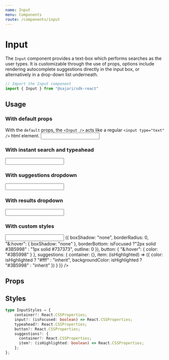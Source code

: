 ```yaml
---
name: Input
menu: Components
route: /components/input
---
```



# Input

The `Input` component provides a text-box which performs searches as the user types.
It is customizable through the use of props, options include rendering autocomplete
suggestions directly in the input box, or alternatively in
a drop-down list underneath.

```javascript
// Import the Input component
import { Input } from "@sajari/sdk-react"
```

## Usage

### With default props
With the `default` props, the `<Input />` acts like a regular `<input type="text" />` html element.
<Playground>
    <InputWrapper>
        <Input />
    </InputWrapper>
</Playground>

### With instant search and typeahead
<Playground>
    <InputWrapper>
        <Input mode="typeahead" instantSearch />
    </InputWrapper>
</Playground>

### With suggestions dropdown
<Playground>
    <InputWrapper style={{height: 300}}>
        <Input mode="typeahead" dropdownMode="suggestions" />
    </InputWrapper>
</Playground>

### With results dropdown
<Playground>
    <InputWrapper style={{height: 300}}>
        <Input mode="typeahead" dropdownMode="results" instantSearch />
    </InputWrapper>
</Playground>

### With custom styles
<Playground>
    <InputWrapper style={{height: 300}}>
        <Input mode="typeahead" dropdownMode="suggestions" styles={{
            container: {
                width: 300,
            },
            input: (isFocused) => ({
                boxShadow: "none",
                borderRadius: 0,
                "&:hover": {
                    boxShadow: "none"
                },
                borderBottom: isFocused ?"2px solid #3B5998" : "1px solid #737373",
                outline: 0
            }),
            button: {
                "&:hover": {
                    color: "#3B5998"
                }
            },
            suggestions: {
                container: {},
                item: (isHighlighted) => ({
                    color: isHighlighted ? "#fff" : "inherit",
                    backgroundColor: isHighlighted ? "#3B5998" : "inherit"
                })
            }
        }} />
    </InputWrapper>
</Playground>


## Props
<PropsTable of={PropsInput} />

## Styles

```typescript
type InputStyles = {
    container?: React.CSSProperties;
    input?: (isFocused: boolean) => React.CSSProperties;
    typeahead?: React.CSSProperties;
    button?: React.CSSProperties;
    suggestions?: {
      container?: React.CSSProperties;
      item?: (isHighlighted: boolean) => React.CSSProperties;
    };
};
```